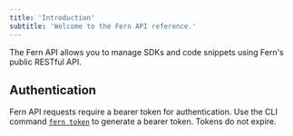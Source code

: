 ```yaml
---
title: 'Introduction'
subtitle: 'Welcome to the Fern API reference.'
---
```


<Markdown src="/snippets/pro-callout.mdx" />

The Fern API allows you to manage SDKs and code snippets using Fern's public RESTful API.

## Authentication

Fern API requests require a bearer token for authentication. Use the CLI command [`fern token`](/learn/cli-api/cli-reference/commands#fern-token) to generate a bearer token. Tokens do not expire.

